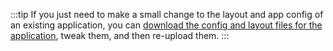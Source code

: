 :::tip
If you just need to make a small change to the layout and app config of an existing application, you can [download the config and layout files for the application](https://docs.vertigisstudio.com/mobileviewer/latest/admin-help/Default.htm#gmv/designer/configuration-Options.htm#Download-app-config%3FTocPath%3DConfiguration%7CConfiguration%2520Options%7C_____3), tweak them, and then re-upload them.
:::
